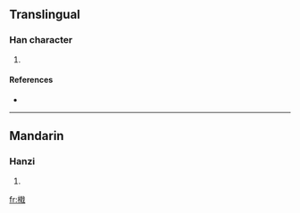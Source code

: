 ==Translingual==

===Han character===
{{Han char|rn=75|rad=木|as=12|sn=16|four=4395<sub>0</sub>|canj=木十十戈 (DJJI)}}

# {{defn|Han|sort=木12}}

====References====
* {{Han ref|kx=0555.311|hdz=21288.141|uh=6A76|ud=27254|bh=E9C7|bd=59847}}

----

==Mandarin==

===Hanzi===
{{cmn-hanzi|pin=[[jí]] ([[ji2]])|wg=chi<sup>2</sup>}}

# {{defn|Mandarin|sort=木12}}

[[fr:橶]]